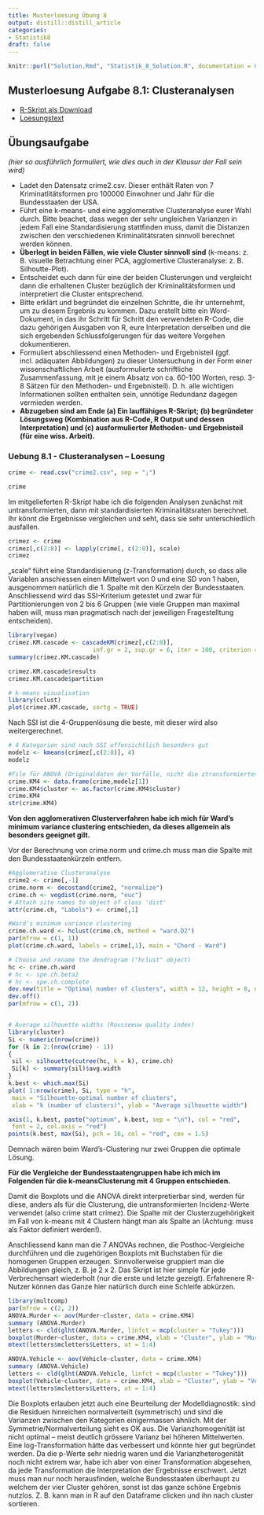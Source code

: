 ```yaml
---
title: Musterloesung Übung 8
output: distill::distill_article
categories:
- Statistik8
draft: false
---
```


```r
knitr::purl("Solution.Rmd", "Statistik_8_Solution.R", documentation = 0)
```


## Musterloesung Aufgabe 8.1: Clusteranalysen

- [R-Skript als Download](Statistik_8_Solution.R)
- [Loesungstext](Statistik_Loesungstext_8.1.pdf)


## Übungsaufgabe 

*(hier so ausführlich formuliert, wie dies auch in der Klausur der Fall sein wird)*

- Ladet den Datensatz crime2.csv. Dieser enthält Raten von 7   Kriminatlitätsformen pro 100000 Einwohner und Jahr für die Bundesstaaten der USA.
- Führt eine k-means- und eine agglomerative Clusteranalyse eurer Wahl durch. Bitte beachet, dass wegen der sehr ungleichen Varianzen in jedem Fall eine Standardisierung stattfinden muss, damit die Distanzen zwischen den verschiedenen Kriminalitätsraten sinnvoll berechnet werden können.
- **Überlegt in beiden Fällen, wie viele Cluster sinnvoll sind** (k-means: z. B. visuelle Betrachtung einer PCA, agglomertive Clusteranalyse: z. B. Silhoutte-Plot).
- Entscheidet euch dann für eine der beiden Clusterungen und vergleicht dann die
erhaltenen Cluster bezüglich der Kriminalitätsformen und interpretiert die Cluster entsprechend.
- Bitte erklärt und begründet die einzelnen Schritte, die ihr unternehmt, um zu diesem Ergebnis zu kommen. Dazu erstellt bitte ein Word-Dokument, in das ihr Schritt für Schritt den verwendeten R-Code, die dazu gehörigen Ausgaben von R, eure Interpretation derselben und die sich ergebenden Schlussfolgerungen für das weitere Vorgehen dokumentieren.
- Formuliert abschliessend einen Methoden- und Ergebnisteil (ggf. incl. adäquaten Abbildungen) zu dieser Untersuchung in der Form einer wissenschaftlichen Arbeit (ausformulierte schriftliche Zusammenfassung, mit je einem Absatz von ca. 60-100 Worten, resp. 3-8 Sätzen für den Methoden- und Ergebnisteil). D. h. alle wichtigen Informationen sollten enthalten sein, unnötige Redundanz dagegen vermieden werden.
- **Abzugeben sind am Ende (a) Ein lauffähiges R-Skript; (b) begründeter Lösungsweg (Kombination aus R-Code, R Output und dessen Interpretation) und (c) ausformulierter Methoden- und Ergebnisteil (für eine wiss. Arbeit).**


### Uebung 8.1 - Clusteranalysen -- Loesung

```r
crime <- read.csv("crime2.csv", sep = ";")
```
```r
crime
```

Im mitgelieferten R-Skript habe ich die folgenden Analysen zunächst mit untransformierten, dann mit standardisierten Kriminalitätsraten berechnet. Ihr könnt die Ergebnisse vergleichen und seht, dass sie sehr unterschiedlich ausfallen.

```r
crimez <- crime
crimez[,c(2:8)] <- lapply(crime[, c(2:8)], scale)
crimez
```

„scale“ führt eine Standardisierung (z-Transformation) durch, so dass alle Variablen anschiessen einen Mittelwert von 0 und eine SD von 1 haben, ausgenommen natürlich die 1. Spalte mit den Kürzeln der Bundesstaaten.
Anschliessend wird das SSI-Kriterium getestet und zwar für Partitionierungen von 2 bis 6 Gruppen (wie viele Gruppen man maximal haben will, muss man pragmatisch nach der jeweiligen Fragestelltung entscheiden).

```r
library(vegan)
crimez.KM.cascade <- cascadeKM(crimez[,c(2:8)],
                        inf.gr = 2, sup.gr = 6, iter = 100, criterion = "ssi")
summary(crimez.KM.cascade)

crimez.KM.cascade$results
crimez.KM.cascade$partition

# k-means visualisation
library(cclust)
plot(crimez.KM.cascade, sortg = TRUE)
```

Nach SSI ist die 4-Gruppenlösung die beste, mit dieser wird also weitergerechnet.

```r
# 4 Kategorien sind nach SSI offensichtlich besonders gut
modelz <- kmeans(crimez[,c(2:8)], 4)
modelz

#File für ANOVA (Originaldaten der Vorfälle, nicht die ztransformierten)
crime.KM4 <- data.frame(crime,modelz[1])
crime.KM4$cluster <- as.factor(crime.KM4$cluster)
crime.KM4
str(crime.KM4)
```

**Von den agglomerativen Clusterverfahren habe ich mich für Ward’s minimum variance clustering entschieden, da dieses allgemein als besonders geeignet gilt.**

Vor der Berechnung von crime.norm und crime.ch muss man die Spalte mit den
Bundesstaatenkürzeln entfern.

```r
#Agglomerative Clusteranalyse
crime2 <- crime[,-1]
crime.norm <- decostand(crime2, "normalize")
crime.ch <- vegdist(crime.norm, "euc")
# Attach site names to object of class 'dist'
attr(crime.ch, "Labels") <- crime[,1]

#Ward's minimum variance clustering
crime.ch.ward <- hclust(crime.ch, method = "ward.D2")
par(mfrow = c(1, 1))
plot(crime.ch.ward, labels = crime[,1], main = "Chord - Ward")

# Choose and rename the dendrogram ("hclust" object)
hc <- crime.ch.ward
# hc <- spe.ch.beta2
# hc <- spe.ch.complete
dev.new(title = "Optimal number of clusters", width = 12, height = 8, noRStudioGD = TRUE)
dev.off()
par(mfrow = c(1, 2))


# Average silhouette widths (Rousseeuw quality index)
library(cluster)
Si <- numeric(nrow(crime))
for (k in 2:(nrow(crime) - 1))
{
 sil <- silhouette(cutree(hc, k = k), crime.ch)
 Si[k] <- summary(sil)$avg.width
}
k.best <- which.max(Si)
plot( 1:nrow(crime), Si, type = "h",
 main = "Silhouette-optimal number of clusters",
 xlab = "k (number of clusters)", ylab = "Average silhouette width")

axis(1, k.best, paste("optimum", k.best, sep = "\n"), col = "red",
 font = 2, col.axis = "red")
points(k.best, max(Si), pch = 16, col = "red", cex = 1.5)
```

Demnach wären beim Ward’s-Clustering nur zwei Gruppen die optimale Lösung.

**Für die Vergleiche der Bundesstaatengruppen habe ich mich im Folgenden für die k-meansClusterung mit 4 Gruppen entschieden.**

Damit die Boxplots und die ANOVA direkt interpretierbar sind, werden für diese, anders als für die Clusterung, die untransformierten Incidenz-Werte verwendet (also crime statt crimez). Die Spalte mit der Clusterzugehörigkeit im Fall von k-means mit 4 Clustern hängt man als Spalte an (Achtung: muss als Faktor definiert werden!).

Anschliessend kann man die 7 ANOVAs rechnen, die Posthoc-Vergleiche durchführen und die zugehörigen Boxplots mit Buchstaben für die homogenen Gruppen erzeugen. Sinnvollerweise gruppiert man die Abbildungen gleich, z. B. je 2 x 2. Das Skript ist hier simple für jede Verbrechensart wiederholt (nur die erste und letzte gezeigt). Erfahrenere R-Nutzer können das Ganze hier natürlich durch eine Schleife abkürzen.

```r
library(multcomp)
par(mfrow = c(2, 2))
ANOVA.Murder <- aov(Murder~cluster, data = crime.KM4)
summary (ANOVA.Murder)
letters <- cld(glht(ANOVA.Murder, linfct = mcp(cluster = "Tukey")))
boxplot(Murder~cluster, data = crime.KM4, xlab = "Cluster", ylab = "Murder")
mtext(letters$mcletters$Letters, at = 1:4)

ANOVA.Vehicle <- aov(Vehicle~cluster, data = crime.KM4)
summary (ANOVA.Vehicle)
letters <- cld(glht(ANOVA.Vehicle, linfct = mcp(cluster = "Tukey")))
boxplot(Vehicle~cluster, data = crime.KM4, xlab = "Cluster", ylab = "Vehicle")
mtext(letters$mcletters$Letters, at = 1:4)
```

Die Boxplots erlauben jetzt auch eine Beurteilung der Modelldiagnostik: sind die Residuen hinreichen normalverteilt (symmetrisch) und sind die Varianzen zwischen den Kategorien einigermassen ähnlich. Mit der Symmetrie/Normalverteilung sieht es OK aus. Die Varianzhomogenität ist nicht optimal – meist deutlich grössere Varianz bei höheren Mittelwerten. Eine log-Transformation hätte das verbessert und könnte hier gut begründet werden. Da die p-Werte sehr niedrig waren und die Varianzheterogenität noch nicht extrem war, habe ich aber von einer Transformation abgesehen, da jede Transformation die Interpretation der Ergebnisse erschwert. Jetzt muss man nur noch herausfinden, welche Bundesstaaten überhaupt zu welchem der vier
Cluster gehören, sonst ist das ganze schöne Ergebnis nutzlos. Z. B. kann man in R auf den Dataframe clicken und ihn nach cluster sortieren.
